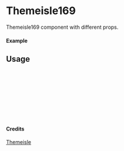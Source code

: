 
<Meta of={Themeisle169} title="Themeisle/Themeisle169" />

# Themeisle169

Themeisle169 component with different props.

#### Example

<Canvas of={Themeisle169.Primary} />

## Usage

```ts
import { Themeisle169 } from "yadl-ui";

const Example = () => {
  return (
      <Themeisle169 />
  );
};

export default Example;
```

#### Credits
[Themeisle](https://themeisle.com/illustrations/)
